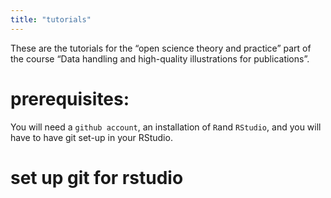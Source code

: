 ```yaml
---
title: "tutorials"
---
```


These are the tutorials for the "open science theory and practice" part of the course "Data handling and high-quality illustrations for publications".

# prerequisites: 

You will need a `github account`, an installation of `R`and `RStudio`, and you will have to have git set-up in your RStudio. 

# set up git for rstudio
